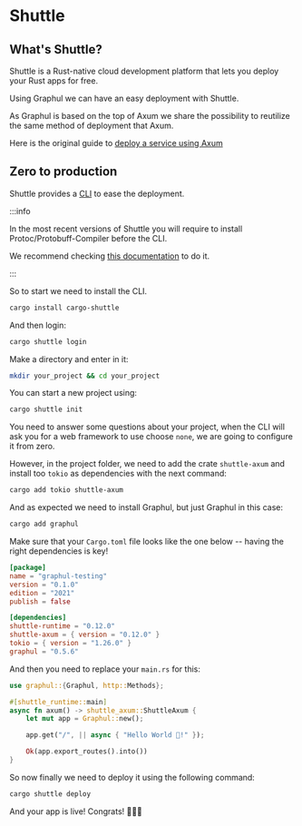 # Shuttle 

<HeaderBadgesWidget commaDelimitedContributors="Phosphorus" lastVerifiedDateString="March 24th, 2023" />

## What's Shuttle?

Shuttle is a Rust-native cloud development platform that lets you deploy your Rust apps for free.

Using Graphul we can have an easy deployment with Shuttle.

As Graphul is based on the top of Axum we share the possibility to reutilize the same method of deployment that Axum.

Here is the original guide to [deploy a service using Axum](https://docs.shuttle.rs/examples/axum)

## Zero to production

Shuttle provides a [CLI](https://en.wikipedia.org/wiki/Command-line_interface) to ease the deployment.

:::info

In the most recent versions of Shuttle you will require to install Protoc/Protobuff-Compiler before the CLI.

We recommend checking [this documentation](https://docs.shuttle.rs/support/installing-protoc) to do it.

:::

So to start we need to install the CLI. 



```bash
cargo install cargo-shuttle
```

And then login:

```bash
cargo shuttle login
```
Make a directory and enter in it:

```bash
mkdir your_project && cd your_project
```

You can start a new project using:

```bash
cargo shuttle init
```

You need to answer some questions about your project, when the CLI will ask you for a web framework to use choose `none`, we are going to configure it from zero.

However, in the project folder, we need to add the crate `shuttle-axum` and install too `tokio` as dependencies with the next command:

```bash
cargo add tokio shuttle-axum
```

And as expected we need to install Graphul, but just Graphul in this case:

```bash
cargo add graphul
```

Make sure that your `Cargo.toml` file looks like the one below -- having the right dependencies is key!

```toml
[package]
name = "graphul-testing"
version = "0.1.0"
edition = "2021"
publish = false

[dependencies]
shuttle-runtime = "0.12.0"
shuttle-axum = { version = "0.12.0" }
tokio = { version = "1.26.0" }
graphul = "0.5.6"
```

And then you need to replace your `main.rs` for this:

```rust
use graphul::{Graphul, http::Methods};

#[shuttle_runtime::main]
async fn axum() -> shuttle_axum::ShuttleAxum {
    let mut app = Graphul::new();

    app.get("/", || async { "Hello World 👋!" });

    Ok(app.export_routes().into())
}
```

So now finally we need to deploy it using the following command:

```bash 
cargo shuttle deploy
```

And your app is live! Congrats! 🎉🎉🎉

